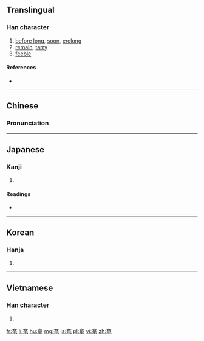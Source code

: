==Translingual==

===Han character===
{{Han char|rn=37|rad=大|as=05|sn=8|four=40716|canj=KLWU|ids=⿱大电}}

# [[before long]], [[soon]], [[erelong]]
# [[remain]], [[tarry]]
# [[feeble]]

====References====
* {{Han ref|kx=0250.210|dkj=05881|dj=0510.080|hdz=10534.030|uh=5944|ud=22852|bh=A961|bd=43361}}

----

==Chinese==
{{zh-forms}}

===Pronunciation===
{{zh-pron
|m=yǎn,yān
|c=jim1,jim2
|mc=y
|oc=y
|ma=
|cat=a,v,adv
}}

----

==Japanese==

===Kanji===
{{ja-kanji|grade=|rs=大05}}

# {{defn|lang=ja|sort=大05}}

====Readings====
* {{ja-readings|on=[[えん]] (en)|kun=[[おおう]] (oou), [[たちまち]] (tachimachi)|nanori=[[あま]] (ama)}}

----

==Korean==

===Hanja===
{{ko-hanja|hangeul=엄|rv=eom|mr=ŏm}}

# {{defn|lang=ko|sort=大05}}

----

==Vietnamese==

===Han character===
{{vi-hantu|ăm|rs=大05}}

# {{defn|lang=vi|sort=大05}}

[[fr:奄]]
[[li:奄]]
[[hu:奄]]
[[mg:奄]]
[[ja:奄]]
[[pl:奄]]
[[vi:奄]]
[[zh:奄]]